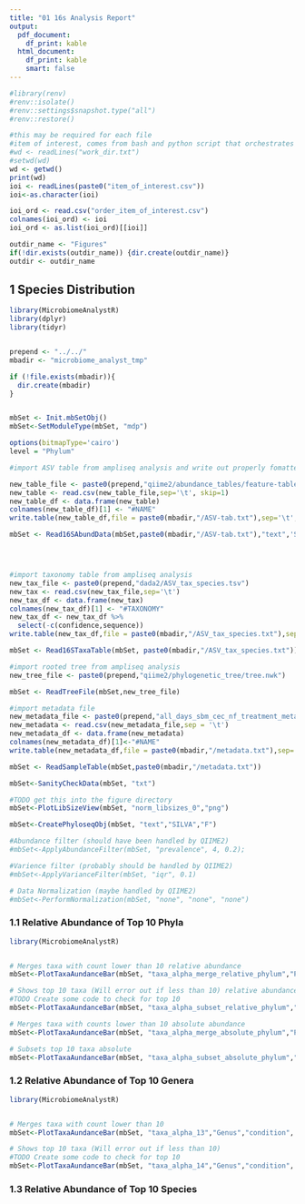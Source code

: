```yaml
---
title: "01 16s Analysis Report"
output:
  pdf_document:
    df_print: kable
  html_document:
    df_print: kable
    smart: false
---
```


```r
#library(renv)
#renv::isolate()
#renv::settings$snapshot.type("all")
#renv::restore()
```



```r
#this may be required for each file
#item of interest, comes from bash and python script that orchestrates everything
#wd <- readLines("work_dir.txt")
#setwd(wd)
wd <- getwd()
print(wd)
ioi <- readLines(paste0("item_of_interest.csv"))
ioi<-as.character(ioi)

ioi_ord <- read.csv("order_item_of_interest.csv")
colnames(ioi_ord) <- ioi
ioi_ord <- as.list(ioi_ord)[[ioi]]

outdir_name <- "Figures"
if(!dir.exists(outdir_name)) {dir.create(outdir_name)}
outdir <- outdir_name
```

## 1 Species Distribution 

```r
library(MicrobiomeAnalystR)
library(dplyr)
library(tidyr)


prepend <- "../../"
mbadir <- "microbiome_analyst_tmp"

if (!file.exists(mbadir)){
  dir.create(mbadir)
}


mbSet <- Init.mbSetObj()
mbSet<-SetModuleType(mbSet, "mdp")

options(bitmapType='cairo')
level = "Phylum"

#import ASV table from ampliseq analysis and write out properly fomatted one

new_table_file <- paste0(prepend,"qiime2/abundance_tables/feature-table.tsv")
new_table <- read.csv(new_table_file,sep='\t', skip=1)
new_table_df <- data.frame(new_table)
colnames(new_table_df)[1] <- "#NAME"
write.table(new_table_df,file = paste0(mbadir,"/ASV-tab.txt"),sep='\t',row.names = F)

mbSet <- Read16SAbundData(mbSet,paste0(mbadir,"/ASV-tab.txt"),"text",'SILVA','T')




#import taxonomy table from ampliseq analysis
new_tax_file <- paste0(prepend,"dada2/ASV_tax_species.tsv")
new_tax <- read.csv(new_tax_file,sep='\t')
new_tax_df <- data.frame(new_tax)
colnames(new_tax_df)[1] <- "#TAXONOMY"
new_tax_df <- new_tax_df %>%
  select(-c(confidence,sequence))
write.table(new_tax_df,file = paste0(mbadir,"/ASV_tax_species.txt"),sep='\t',row.names = F,quote = F)

mbSet <- Read16STaxaTable(mbSet, paste0(mbadir,"/ASV_tax_species.txt"))

#import rooted tree from ampliseq analysis 
new_tree_file <- paste0(prepend,"qiime2/phylogenetic_tree/tree.nwk")

mbSet <- ReadTreeFile(mbSet,new_tree_file)

#import metadata file 
new_metadata_file <- paste0(prepend,"all_days_sbm_cec_nf_treatment_metadata.tsv")
new_metadata <- read.csv(new_metadata_file,sep = '\t')
new_metadata_df <- data.frame(new_metadata)
colnames(new_metadata_df)[1]<-"#NAME"
write.table(new_metadata_df,file = paste0(mbadir,"/metadata.txt"),sep='\t',row.names = F,quote = F)

mbSet <- ReadSampleTable(mbSet,paste0(mbadir,"/metadata.txt"))

mbSet<-SanityCheckData(mbSet, "txt")

#TODO get this into the figure directory
mbSet<-PlotLibSizeView(mbSet, "norm_libsizes_0","png")

mbSet<-CreatePhyloseqObj(mbSet, "text","SILVA","F")

#Abundance filter (should have been handled by QIIME2)
#mbSet<-ApplyAbundanceFilter(mbSet, "prevalence", 4, 0.2);

#Varience filter (probably should be handled by QIIME2)
#mbSet<-ApplyVarianceFilter(mbSet, "iqr", 0.1)

# Data Normalization (maybe handled by QIIME2)
#mbSet<-PerformNormalization(mbSet, "none", "none", "none")

```

### 1.1 Relative Abundance of Top 10 Phyla

```r
library(MicrobiomeAnalystR)


# Merges taxa with count lower than 10 relative abundance
mbSet<-PlotTaxaAundanceBar(mbSet, "taxa_alpha_merge_relative_phylum","Phylum","condition", "none", "barnorm",10, "set3","sum",10, "bottom", "T", "png")

# Shows top 10 taxa (Will error out if less than 10) relative abundance
#TODO Create some code to check for top 10
mbSet<-PlotTaxaAundanceBar(mbSet, "taxa_alpha_subset_relative_phylum","Phylum","condition", "none", "barnorm",10, "set3","sum",10, "top", "T", "png")

# Merges taxa with counts lower than 10 absolute abundance
mbSet<-PlotTaxaAundanceBar(mbSet, "taxa_alpha_merge_absolute_phylum","Phylum","condition", "none", "barraw",10, "set3","sum",10, "bottom", "T", "png")

# Subsets top 10 taxa absolute
mbSet<-PlotTaxaAundanceBar(mbSet, "taxa_alpha_subset_absolute_phylum","Phylum","condition", "none", "barraw",10, "set3","sum",10, "top", "T", "png")
```

### 1.2 Relative Abundance of Top 10 Genera

```r
library(MicrobiomeAnalystR)


# Merges taxa with count lower than 10 
mbSet<-PlotTaxaAundanceBar(mbSet, "taxa_alpha_13","Genus","condition", "none", "barnorm",10, "set3","sum",10, "bottom", "T", "png")

# Shows top 10 taxa (Will error out if less than 10)
#TODO Create some code to check for top 10
mbSet<-PlotTaxaAundanceBar(mbSet, "taxa_alpha_14","Genus","condition", "none", "barnorm",10, "set3","sum",10, "top", "T", "png")

```

### 1.3 Relative Abundance of Top 10 Species